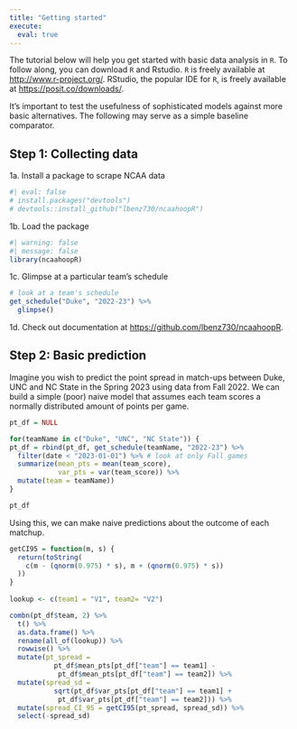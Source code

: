 ```yaml
---
title: "Getting started"
execute:
  eval: true
---
```


The tutorial below will help you get started with basic data analysis in `R`. To follow along, you can download `R` and Rstudio. `R` is freely available at [http://www.r-project.org/](http://www.r-project.org/). RStudio, the popular IDE for `R`, is freely available at [https://posit.co/downloads/](https://posit.co/downloads/).

::: callout-note
It's important to test the usefulness of sophisticated models against more basic alternatives. The following may serve as a simple baseline comparator.
:::

## Step 1: Collecting data

1a. Install a package to scrape NCAA data

```r
#| eval: false
# install.packages("devtools")
# devtools::install_github("lbenz730/ncaahoopR")
```

1b. Load the package

```r
#| warning: false
#| message: false
library(ncaahoopR)
```

1c. Glimpse at a particular team's schedule

```r
# look at a team's schedule
get_schedule("Duke", "2022-23") %>%
  glimpse()
```

1d. Check out documentation at [https://github.com/lbenz730/ncaahoopR](https://github.com/lbenz730/ncaahoopR).

## Step 2: Basic prediction

Imagine you wish to predict the point spread in match-ups between Duke, UNC and NC State in the Spring 2023 using data from Fall 2022. We can build a simple (poor) naive model that assumes each team scores a normally distributed amount of points per game.

```r
pt_df = NULL

for(teamName in c("Duke", "UNC", "NC State")) {
pt_df = rbind(pt_df, get_schedule(teamName, "2022-23") %>%
  filter(date < "2023-01-01") %>% # look at only Fall games
  summarize(mean_pts = mean(team_score),
            var_pts = var(team_score)) %>%
  mutate(team = teamName))
}

pt_df
```

Using this, we can make naive predictions about the outcome of each matchup. 

```r
getCI95 = function(m, s) {
  return(toString(
    c(m - (qnorm(0.975) * s), m + (qnorm(0.975) * s))
  ))
}
  
lookup <- c(team1 = "V1", team2= "V2")

combn(pt_df$team, 2) %>%
  t() %>%
  as.data.frame() %>%
  rename(all_of(lookup)) %>%
  rowwise() %>%
  mutate(pt_spread = 
           pt_df$mean_pts[pt_df["team"] == team1] - 
            pt_df$mean_pts[pt_df["team"] == team2]) %>%
  mutate(spread_sd = 
           sqrt(pt_df$var_pts[pt_df["team"] == team1] +
            pt_df$var_pts[pt_df["team"] == team2])) %>%
  mutate(spread_CI_95 = getCI95(pt_spread, spread_sd)) %>%
  select(-spread_sd)
```

